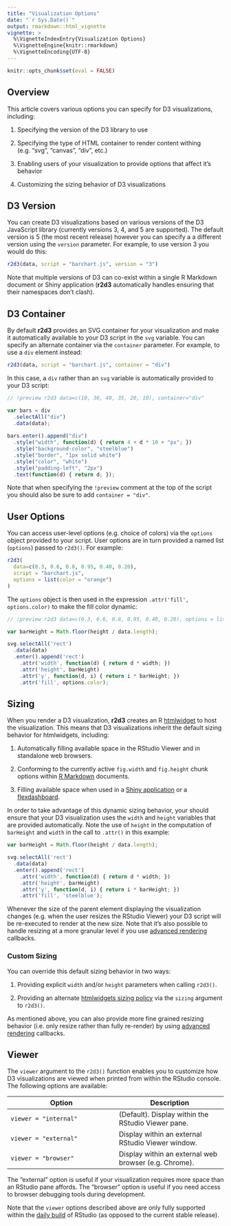 ```yaml
---
title: "Visualization Options"
date: "`r Sys.Date()`"
output: rmarkdown::html_vignette
vignette: >
  %\VignetteIndexEntry{Visualization Options}
  %\VignetteEngine{knitr::rmarkdown}
  %\VignetteEncoding{UTF-8}
---
```


```r
knitr::opts_chunk$set(eval = FALSE)
```

## Overview

This article covers various options you can specify for D3 visualizations, including:

1) Specifying the version of the D3 library to use

2) Specifying the type of HTML container to render content withing (e.g. "svg", "canvas", "div", etc.)

3) Enabling users of your visualization to provide options that affect it's behavior

4) Customizing the sizing behavior of D3 visualizations

## D3 Version

You can create D3 visualizations based on various versions of the D3 JavaScript library (currently versions 3, 4, and 5 are supported). The default version is 5 (the most recent release) however you can specify a a different version using the `version` parameter. For example, to use version 3 you would do this:

```r
r2d3(data, script = "barchart.js", version = "3")
```

Note that multiple versions of D3 can co-exist within a single R Markdown document or Shiny application (**r2d3** automatically handles ensuring that their namespaces don't clash).

## D3 Container

By default **r2d3** provides an SVG container for your visualization and make it automatically available to your D3 script in the `svg` variable. You can specify an alternate container via the `container` parameter. For example, to use a `div` element instead:

```r
r2d3(data, script = "barchart.js", container = "div")
```

In this case, a `div` rather than an `svg` variable is automatically provided to your D3 script:

```js
// !preview r2d3 data=c(10, 30, 40, 35, 20, 10), container="div"

var bars = div
  .selectAll("div")
  .data(data);
    
bars.enter().append("div")
  .style("width", function(d) { return 4 + d * 10 + "px"; })
  .style("background-color", "steelblue")
  .style("border", "1px solid white")
  .style("color", "white")
  .style("padding-left", "2px")
  .text(function(d) { return d; });
```

Note that when specifying the `!preview` comment at the top of the script you should also be sure to add `container = "div"`.

## User Options

You can access user-level options (e.g. choice of colors) via the `options` object provided to your script. User options are in turn provided a named list (`options`) passed to `r2d3()`. For example:

```r
r2d3(
  data=c(0.3, 0.6, 0.8, 0.95, 0.40, 0.20), 
  script = "barchart.js", 
  options = list(color = "orange")
)
```

The `options` object is then used in the expression `.attr('fill', options.color)` to make the fill color dynamic:

```js
// !preview r2d3 data=c(0.3, 0.6, 0.8, 0.95, 0.40, 0.20), options = list(color = "orange")

var barHeight = Math.floor(height / data.length);

svg.selectAll('rect')
  .data(data)
  .enter().append('rect')
    .attr('width', function(d) { return d * width; })
    .attr('height', barHeight)
    .attr('y', function(d, i) { return i * barHeight; })
    .attr('fill', options.color);
```

## Sizing

When you render a D3 visualization, **r2d3** creates an R [htmlwidget](http://www.htmlwidgets.org) to host the visualization. This means that D3 visualizations inherit the default sizing behavior for htmlwidgets, including:

1) Automatically filling available space in the RStudio Viewer and in standalone web browsers.

2) Conforming to the currently active `fig.width` and `fig.height` chunk options within [R Markdown](https://rmarkdown.rstudio.com) documents.

3) Filling available space when used in a [Shiny application](https://shiny.rstudio.com) or a [flexdashboard](https://rmarkdown.rstudio.com/flexdashboard).

In order to take advantage of this dynamic sizing behavior, your should ensure that your D3 visualization uses the `width` and `height` variables that are provided automatically. Note the use of `height` in the computation of `barHeight` and `width` in the call to `.attr()` in this example:

```js
var barHeight = Math.floor(height / data.length);

svg.selectAll('rect')
  .data(data)
  .enter().append('rect')
    .attr('width', function(d) { return d * width; })
    .attr('height', barHeight)
    .attr('y', function(d, i) { return i * barHeight; })
    .attr('fill', 'steelblue');
```

Whenever the size of the parent element displaying the visualization changes (e.g. when the user resizes the RStudio Viewer) your D3 script will be re-executed to render at the new size. Note that it's also possible to handle resizing at a more granular level if you use [advanced rendering](advanced_rendering.html) callbacks.

### Custom Sizing

You can override this default sizing behavior in two ways:

1) Providing explicit `width` and/or `height` parameters when calling `r2d3()`.

2) Providing an alternate [htmlwidgets sizing policy](http://www.htmlwidgets.org/develop_sizing.html) via the `sizing` argument to `r2d3()`.

As mentioned above, you can also provide more fine grained resizing behavior (i.e. only resize rather than fully re-render) by using [advanced rendering](advanced_rendering.html) callbacks.


## Viewer

The `viewer` argument to the `r2d3()` function enables you to customize how D3 visualizations are viewed when printed from within the RStudio console. The following options are available:

| Option  | Description |
|---------------------|---------------------|
| `viewer = "internal"`  | (Default). Display within the RStudio Viewer pane. |
| `viewer = "external"`  | Display within an external RStudio Viewer window. |
| `viewer = "browser"`  | Display within an external web browser (e.g. Chrome). |

The "external" option is useful if your visualization requires more space than an RStudio pane affords. The "browser" option is useful if you need access to browser debugging tools during development.

Note that the `viewer` options described above are only fully supported within the [daily build](https://dailies.rstudio.com) of RStudio (as opposed to the current stable release).



